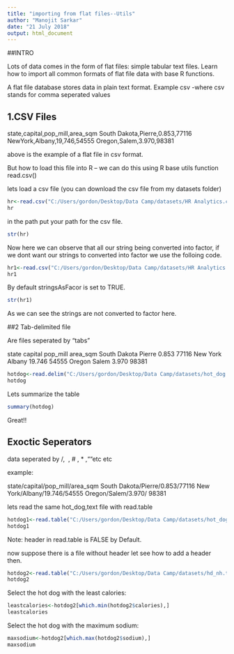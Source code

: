 ```yaml
---
title: "importing from flat files--Utils"
author: "Manojit Sarkar"
date: "21 July 2018"
output: html_document
---
```

##INTRO

Lots of data comes in the form of flat files: simple tabular text files. Learn how to import all common formats of flat file data with base R functions.

A flat file database stores data in plain text format. Example csv -where csv stands for comma seperated values

## 1.CSV Files
state,capital,pop_mill,area_sqm
South Dakota,Pierre,0.853,77116
NewYork,Albany,19,746,54555
Oregon,Salem,3.970,98381

above is the example of a flat file in csv format.


But how to load this file into R -- we can do this using R base utils function read.csv()

lets load a csv file (you can download the csv file from my datasets folder)

```r
hr<-read.csv("C:/Users/gordon/Desktop/Data Camp/datasets/HR Analytics.csv")
hr

```

in the path put your path for the csv file.

```r
str(hr)
```




Now here we can observe that all our string being converted into factor, if we dont want our strings to converted into factor we use the folloing code.


```r
hr1<-read.csv("C:/Users/gordon/Desktop/Data Camp/datasets/HR Analytics.csv",stringsAsFactors = FALSE)
hr1
```
By default stringsAsFacor is set to TRUE.

```r
str(hr1)
```

As we can see the strings are not converted to factor here.

##2 Tab-delimited file

Are files seperated by "tabs"

state   capital   pop_mill    area_sqm
South Dakota    Pierre    0.853   77116
New York    Albany    19.746    54555
Oregon    Salem   3.970   98381



```r
hotdog<-read.delim("C:/Users/gordon/Desktop/Data Camp/datasets/hot_dog.txt")
hotdog
```

Lets summarize the table

```r
summary(hotdog)
```

Great!!

## Exoctic Seperators 

data seperated by /, \ , # , * ,""etc etc

example:

state/capital/pop_mill/area_sqm
South Dakota/Pierre/0.853/77116
New York/Albany/19.746/54555
Oregon/Salem/3.970/ 98381

lets read the same hot_dog,text file with read.table

```r
hotdog1<-read.table("C:/Users/gordon/Desktop/Data Camp/datasets/hot_dog.txt",sep="",header=T)
hotdog1
```

Note: header in read.table is FALSE by Default.


now suppose there is a file without header let see how to add a header then.

```r
hotdog2<-read.table("C:/Users/gordon/Desktop/Data Camp/datasets/hd_nh.txt",sep="",header=F,col.names = c("type","calories","sodium"))
hotdog2
```


Select the hot dog with the least calories:

```r
leastcalories<-hotdog2[which.min(hotdog2$calories),]
leastcalories
```


Select the hot dog with the maximum sodium:

```r
maxsodium<-hotdog2[which.max(hotdog2$sodium),]
maxsodium
```


